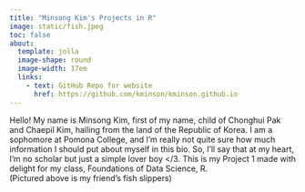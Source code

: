 ```yaml
---
title: "Minsong Kim's Projects in R"
image: static/fish.jpeg
toc: false
about: 
  template: jolla
  image-shape: round
  image-width: 17em
  links:
    - text: GitHub Repo for website
      href: https://github.com/kminson/kminson.github.io
---
```


Hello! My name is Minsong Kim, first of my name, child of Chonghui Pak and Chaepil Kim, hailing from the land of the Republic of Korea. I am a sophomore at Pomona College, and I'm really not quite sure how much information I should put about myself in this bio. So, I'll say that at my heart, I'm no scholar but just a simple lover boy \</3. This is my Project 1 made with delight for my class, Foundations of Data Science, R.\
(Pictured above is my friend's fish slippers)\
\

